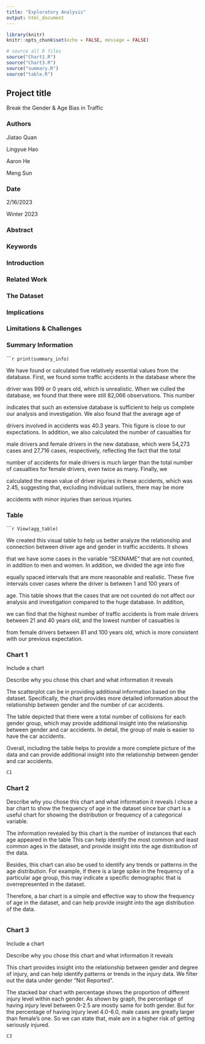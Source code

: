 ```yaml
---
title: "Exploratory Analysis"
output: html_document
---
```

```r
library(knitr)
knitr::opts_chunk$set(echo = FALSE, message = FALSE)

# source all R files
source("Chart1.R")
source("Chart3.R")
source("summary.R")
source("table.R")
```

## Project title

Break the Gender & Age Bias in Traffic


### Authors

Jiatao Quan

Lingyue Hao

Aaron He

Meng Sun


### Date

2/16/2023

Winter 2023


### Abstract



### Keywords

 


### Introduction  

 

### Related Work  
 


### The Dataset

 

### Implications

 
 
### Limitations & Challenges

 


### Summary Information


``````r
print(summary_info)
```

We have found or calculated five relatively essential values from the database. First, we found some traffic accidents in the database where the

driver was 999 or 0 years old, which is unrealistic. When we culled the database, we found that there were still 82,066 observations. This number

indicates that such an extensive database is sufficient to help us complete our analysis and investigation. We also found that the average age of

drivers involved in accidents was 40.3 years. This figure is close to our expectations. In addition, we also calculated the number of casualties for

male drivers and female drivers in the new database, which were 54,273 cases and 27,716 cases, respectively, reflecting the fact that the total

number of accidents for male drivers is much larger than the total number of casualties for female drivers, even twice as many. Finally, we

calculated the mean value of driver injuries in these accidents, which was 2.45, suggesting that, excluding individual outliers, there may be more

accidents with minor injuries than serious injuries.


### Table

 
``````r
View(agg_table)
```

We created this visual table to help us better analyze the relationship and connection between driver age and gender in traffic accidents. It shows

that we have some cases in the variable "SEXNAME" that are not counted, in addition to men and women. In addition, we divided the age into five

equally spaced intervals that are more reasonable and realistic. These five intervals cover cases where the driver is between 1 and 100 years of

age. This table shows that the cases that are not counted do not affect our analysis and investigation compared to the huge database. In addition,

we can find that the highest number of traffic accidents is from male drivers between 21 and 40 years old, and the lowest number of casualties is

from female drivers between 81 and 100 years old, which is more consistent with our previous expectation.

 
### Chart 1

Include a chart

Describe why you chose this chart and what information it reveals

The scatterplot can be in providing additional information based on the dataset. Specifically, the chart provides more detailed information about the relationship between gender and the number of car accidents.

The table depicted that there were a total number of collisions for each gender group, which may provide additional insight into the relationship between gender and car accidents. In detail, the group of male is easier to have the car accidents.

Overall, including the table helps to provide a more complete picture of the data and can provide additional insight into the relationship between gender and car accidents.


```r
C1
```


### Chart 2

Describe why you chose this chart and what information it reveals
I chose a bar chart to show the frequency of age in the dataset since bar chart is a useful chart for showing the distribution or frequency of a categorical variable.

The information revealed by this chart is the number of instances that each age appeared in the table This can help identify the most common and least common ages in the dataset, and provide insight into the age distribution of the data.

Besides, this chart can also be used to identify any trends or patterns in the age distribution. For example, if there is a large spike in the frequency of a particular age group, this may indicate a specific demographic that is overrepresented in the dataset.

Therefore, a bar chart is a simple and effective way to show the frequency of age in the dataset, and can help provide insight into the age distribution of the data.
```r
```


### Chart 3

Include a chart

Describe why you chose this chart and what information it reveals

This chart provides insight into the relationship between gender and degree of injury, and can help identify patterns or trends in the injury data. We filter out the data under gender "Not Reported".

The stacked bar chart with percentage shows the proportion of different injury level within each gender. As shown by graph, the percentage of having injury level between 0-2.5 are mostly same for both gender. But for the percentage of having injury level 4.0-6.0, male cases are greatly larger than female's one. So we can state that, male are in a higher risk of getting seriously injured. 

```r
C3
```
